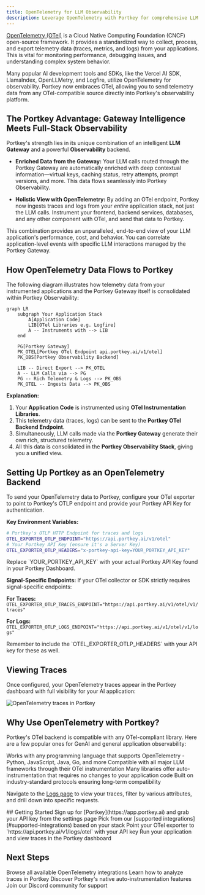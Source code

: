 ```yaml
---
title: OpenTelemetry for LLM Observability
description: Leverage OpenTelemetry with Portkey for comprehensive LLM application observability, combining gateway insights with full-stack telemetry.
---
```


[OpenTelemetry (OTel)](https://opentelemetry.io/) is a Cloud Native Computing Foundation (CNCF) open-source framework. It provides a standardized way to collect, process, and export telemetry data (traces, metrics, and logs) from your applications. This is vital for monitoring performance, debugging issues, and understanding complex system behavior.

Many popular AI development tools and SDKs, like the Vercel AI SDK, LlamaIndex, OpenLLMetry, and Logfire, utilize OpenTelemetry for observability. Portkey now embraces OTel, allowing you to send telemetry data from any OTel-compatible source directly into Portkey's observability platform.

## The Portkey Advantage: Gateway Intelligence Meets Full-Stack Observability

Portkey's strength lies in its unique combination of an intelligent **LLM Gateway** and a powerful **Observability** backend.

- **Enriched Data from the Gateway:** Your LLM calls routed through the Portkey Gateway are automatically enriched with deep contextual information—virtual keys, caching status, retry attempts, prompt versions, and more. This data flows seamlessly into Portkey Observability.

- **Holistic View with OpenTelemetry:** By adding an OTel endpoint, Portkey now ingests traces and logs from your *entire* application stack, not just the LLM calls. Instrument your frontend, backend services, databases, and any other component with OTel, and send that data to Portkey.

This combination provides an unparalleled, end-to-end view of your LLM application's performance, cost, and behavior. You can correlate application-level events with specific LLM interactions managed by the Portkey Gateway.

## How OpenTelemetry Data Flows to Portkey

The following diagram illustrates how telemetry data from your instrumented applications and the Portkey Gateway itself is consolidated within Portkey Observability:

```mermaid
graph LR
    subgraph Your Application Stack
        A[Application Code]
        LIB[OTel Libraries e.g. Logfire]
        A -- Instruments with --> LIB
    end

    PG[Portkey Gateway]
    PK_OTEL[Portkey OTel Endpoint api.portkey.ai/v1/otel]
    PK_OBS[Portkey Observability Backend]

    LIB -- Direct Export --> PK_OTEL
    A -- LLM Calls via --> PG
    PG -- Rich Telemetry & Logs --> PK_OBS
    PK_OTEL -- Ingests Data --> PK_OBS
````

**Explanation:**

1. Your **Application Code** is instrumented using **OTel Instrumentation Libraries**.
2. This telemetry data (traces, logs) can be sent to the **Portkey OTel Backend Endpoint**.
3. Simultaneously, LLM calls made via the **Portkey Gateway** generate their own rich, structured telemetry.
4. All this data is consolidated in the **Portkey Observability Stack**, giving you a unified view.

## Setting Up Portkey as an OpenTelemetry Backend

To send your OpenTelemetry data to Portkey, configure your OTel exporter to point to Portkey's OTLP endpoint and provide your Portkey API Key for authentication.

**Key Environment Variables:**

```bash
# Portkey's OTLP HTTP Endpoint for traces and logs
OTEL_EXPORTER_OTLP_ENDPOINT="https://api.portkey.ai/v1/otel"
# Your Portkey API Key (ensure it's a Server Key)
OTEL_EXPORTER_OTLP_HEADERS="x-portkey-api-key=YOUR_PORTKEY_API_KEY"
```

<Note>
  Replace `YOUR_PORTKEY_API_KEY` with your actual Portkey API Key found in your Portkey Dashboard.
</Note>


**Signal-Specific Endpoints:**
  If your OTel collector or SDK strictly requires signal-specific endpoints:

**For Traces:**
`OTEL_EXPORTER_OTLP_TRACES_ENDPOINT="https://api.portkey.ai/v1/otel/v1/traces"`

**For Logs:**
`OTEL_EXPORTER_OTLP_LOGS_ENDPOINT="https://api.portkey.ai/v1/otel/v1/logs"`


<Note>
Remember to include the `OTEL_EXPORTER_OTLP_HEADERS` with your API key for these as well.
</Note>

## Viewing Traces

Once configured, your OpenTelemetry traces appear in the Portkey dashboard with full visibility for your AI application:
<Frame>
  <img src="/images/product/opentelemetry.png" alt="OpenTelemetry traces in Portkey" />
</Frame>


## Why Use OpenTelemetry with Portkey?

Portkey's OTel backend is compatible with any OTel-compliant library. Here are a few popular ones for GenAI and general application observability:

<CardGroup cols={2}>
  <Card title="Language Agnostic" icon="globe">
    Works with any programming language that supports OpenTelemetry - Python, JavaScript, Java, Go, and more
  </Card>
  <Card title="Framework Support" icon="layer-group">
    Compatible with all major LLM frameworks through their OTel instrumentation
  </Card>
  <Card title="Zero Code Changes" icon="wand-magic-sparkles">
    Many libraries offer auto-instrumentation that requires no changes to your application code
  </Card>
  <Card title="Standards-Based" icon="certificate">
    Built on industry-standard protocols ensuring long-term compatibility
  </Card>
</CardGroup>


Navigate to the [Logs page](https://app.portkey.ai/logs) to view your traces, filter by various attributes, and drill down into specific requests.


<Card title="Supported OTel Libraries" icon="gear" href="/product/observability/opentelemetry/list-of-supported-otel-instrumenters">

</Card>
## Getting Started

<Steps>
  <Step title="Get your Portkey API key">
    Sign up for [Portkey](https://app.portkey.ai) and grab your API key from the settings page
  </Step>
  <Step title="Choose an instrumentation library">
    Pick from our [supported integrations](#supported-integrations) based on your stack
  </Step>
  <Step title="Configure the endpoint">
    Point your OTel exporter to `https://api.portkey.ai/v1/logs/otel` with your API key
  </Step>
  <Step title="Start tracing">
    Run your application and view traces in the Portkey dashboard
  </Step>
</Steps>

## Next Steps

<CardGroup cols={2}>
  <Card title="Explore Integrations" icon="puzzle-piece" href="/integrations/observability-integrations">
    Browse all available OpenTelemetry integrations
  </Card>
  <Card title="View Traces" icon="chart-line" href="/product/observability/logs">
    Learn how to analyze traces in Portkey
  </Card>
  <Card title="Auto-Instrumentation" icon="magic" href="/product/observability/auto-instrumentation">
    Discover Portkey's native auto-instrumentation features
  </Card>
  <Card title="Get Help" icon="discord" href="https://discord.gg/portkey">
    Join our Discord community for support
  </Card>
</CardGroup>
